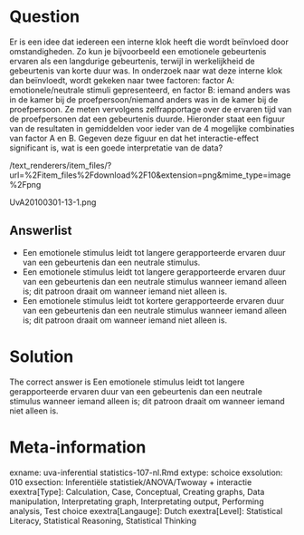 Question
========

Er is een idee dat iedereen een interne klok heeft die wordt beïnvloed door omstandigheden. Zo kun je bijvoorbeeld een emotionele gebeurtenis ervaren als een langdurige gebeurtenis, terwijl in werkelijkheid de gebeurtenis van korte duur was. In onderzoek naar wat deze interne klok dan beïnvloedt, wordt gekeken naar twee factoren: factor A: emotionele/neutrale stimuli gepresenteerd, en factor B: iemand anders was in de kamer bij de proefpersoon/niemand anders was in de kamer bij de proefpersoon. Ze meten vervolgens zelfrapportage over de ervaren tijd van de proefpersonen dat een gebeurtenis duurde. Hieronder staat een figuur van de resultaten in gemiddelden voor ieder van de 4 mogelijke combinaties van factor A en B. Gegeven deze figuur en dat het interactie-effect significant is, wat is een goede interpretatie van de data? 

 /text_renderers/item_files/?url=%2Fitem_files%2Fdownload%2F10&extension=png&mime_type=image%2Fpng 

 UvA20100301-13-1.png 

Answerlist
----------
* Een emotionele stimulus leidt tot langere gerapporteerde ervaren duur van een gebeurtenis dan een neutrale stimulus.
* Een emotionele stimulus leidt tot langere gerapporteerde ervaren duur van een gebeurtenis dan een neutrale stimulus wanneer iemand alleen is; dit patroon draait om wanneer iemand niet alleen is.
* Een emotionele stimulus leidt tot kortere gerapporteerde ervaren duur van een gebeurtenis dan een neutrale stimulus wanneer iemand alleen is; dit patroon draait om wanneer iemand niet alleen is.

Solution
========

The correct answer is  Een emotionele stimulus leidt tot langere gerapporteerde ervaren duur van een gebeurtenis dan een neutrale stimulus wanneer iemand alleen is; dit patroon draait om wanneer iemand niet alleen is. 

Meta-information
================
exname: uva-inferential statistics-107-nl.Rmd 
extype: schoice 
exsolution: 010 
exsection: Inferentiële statistiek/ANOVA/Twoway + interactie
exextra[Type]: Calculation, Case, Conceptual, Creating graphs, Data manipulation, Interpretating graph, Interpretating output, Performing analysis, Test choice 
exextra[Langauge]: Dutch 
exextra[Level]: Statistical Literacy, Statistical Reasoning, Statistical Thinking 
